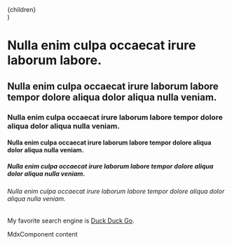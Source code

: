 
  <PageLayout>
    <div className="container">
      <div className="max-w-3xl mx-auto prose xl:max-w-4xl">{children}</div>
    </div>
  </PageLayout>
)

# Nulla enim culpa occaecat irure laborum labore.

## Nulla enim culpa occaecat irure laborum labore tempor dolore aliqua dolor aliqua nulla veniam.

### Nulla enim culpa occaecat irure laborum labore tempor dolore aliqua dolor aliqua nulla veniam.

#### Nulla enim culpa occaecat irure laborum labore tempor dolore aliqua dolor aliqua nulla veniam.

##### Nulla enim culpa occaecat irure laborum labore tempor dolore aliqua dolor aliqua nulla veniam.

###### Nulla enim culpa occaecat irure laborum labore tempor dolore aliqua dolor aliqua nulla veniam.

My favorite search engine is [Duck Duck Go](https://duckduckgo.com).

<MdxComponent>MdxComponent content</MdxComponent>
